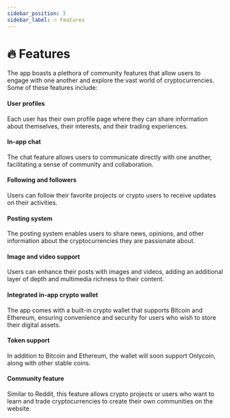 ```yaml
---
sidebar_position: 3
sidebar_label: ️🔥 Features
---
```


# ️‍🔥 Features

The app boasts a plethora of community features that allow users to engage with one another and explore the vast world of cryptocurrencies. Some of these features include:

#### User profiles

Each user has their own profile page where they can share information about themselves, their interests, and their trading experiences.

#### In-app chat

The chat feature allows users to communicate directly with one another, facilitating a sense of community and collaboration.

#### Following and followers

Users can follow their favorite projects or crypto users to receive updates on their activities.

#### Posting system

The posting system enables users to share news, opinions, and other information about the cryptocurrencies they are passionate about.

#### Image and video support

Users can enhance their posts with images and videos, adding an additional layer of depth and multimedia richness to their content.

#### Integrated in-app crypto wallet

The app comes with a built-in crypto wallet that supports Bitcoin and Ethereum, ensuring convenience and security for users who wish to store their digital assets.

#### Token support

In addition to Bitcoin and Ethereum, the wallet will soon support Onlycoin, along with other stable coins.

#### Community feature

Similar to Reddit, this feature allows crypto projects or users who want to learn and trade cryptocurrencies to create their own communities on the website.
